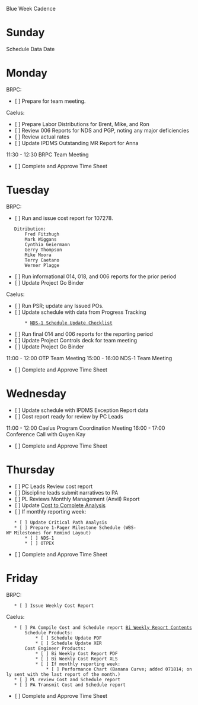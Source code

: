 Blue Week Cadence

= Sunday =
Schedule Data Date

= Monday =
BRPC:
* [ ] Prepare for team meeting.

Caelus:
* [ ] Prepare Labor Distributions for Brent, Mike, and Ron
* [ ] Review 006 Reports for NDS and PGP, noting any major deficiencies
* [ ] Review actual rates
* [ ] Update IPDMS Outstanding MR Report for Anna

11:30 - 12:30 BRPC Team Meeting

* [ ] Complete and Approve Time Sheet

= Tuesday =
BRPC:
* [ ] Run and issue cost report for 107278.
	Ditribution:
		Fred Fitzhugh
		Mark Wiggans
		Cynthia Geiermann
		Gerry Thompson
		Mike Moora
		Terry Caetano
		Werner Plagge
* [ ] Run informational 014, 018, and 006 reports for the prior period
* [ ] Update Project Go Binder

Caelus:
* [ ] Run PSR; update any Issued POs.
* [ ] Update schedule with data from Progress Tracking
        * [[NDS-1 Schedule Update Checklist]]
* [ ] Run final 014 and 006 reports for the reporting period
* [ ] Update Project Controls deck for team meeting
* [ ] Update Project Go Binder

11:00 - 12:00 OTP Team Meeting
15:00 - 16:00 NDS-1 Team Meeting

* [ ] Complete and Approve Time Sheet

= Wednesday =
* [ ] Update schedule with IPDMS Exception Report data
* [ ] Cost report ready for review by PC Leads

11:00 - 12:00 Caelus Program Coordination Meeting
16:00 - 17:00 Conference Call with Quyen Kay

* [ ] Complete and Approve Time Sheet

= Thursday =
* [ ] PC Leads Review cost report
* [ ] Discipline leads submit narratives to PA
* [ ] PL Reviews Monthly Management (Anvil) Report
* [ ] Update [[file:///S:/Caelus/106726/Project Controls/Project Accounting/106726 - NDS-1 & OTPEX - Cost to Complete Analysis - Through WE 032015.xlsx|Cost to Complete Analysis]]
* [ ] If monthly reporting week:
	* [ ] Update Critical Path Analysis
	* [ ] Prepare 1-Pager Milestone Schedule (WBS-WP Milestones for Remind Layout)
		* [ ] NDS-1
		* [ ] OTPEX

* [ ] Complete and Approve Time Sheet

= Friday =
BRPC:
	* [ ] Issue Weekly Cost Report

Caelus:
	* [ ] PA Compile Cost and Schedule report [[Bi Weekly Report Contents]]
		Schedule Products:
			* [ ] Schedule Update PDF
			* [ ] Schedule Update XER
		Cost Engineer Products:
			* [ ] Bi Weekly Cost Report PDF
			* [ ] Bi Weekly Cost Report XLS
			* [ ] If monthly reporting week:
				* [ ] Performance Chart (Banana Curve; added 071814; only sent with the last report of the month.)
	* [ ] PL review Cost and Schedule report
	* [ ] PA Transmit Cost and Schedule report

* [ ] Complete and Approve Time Sheet

